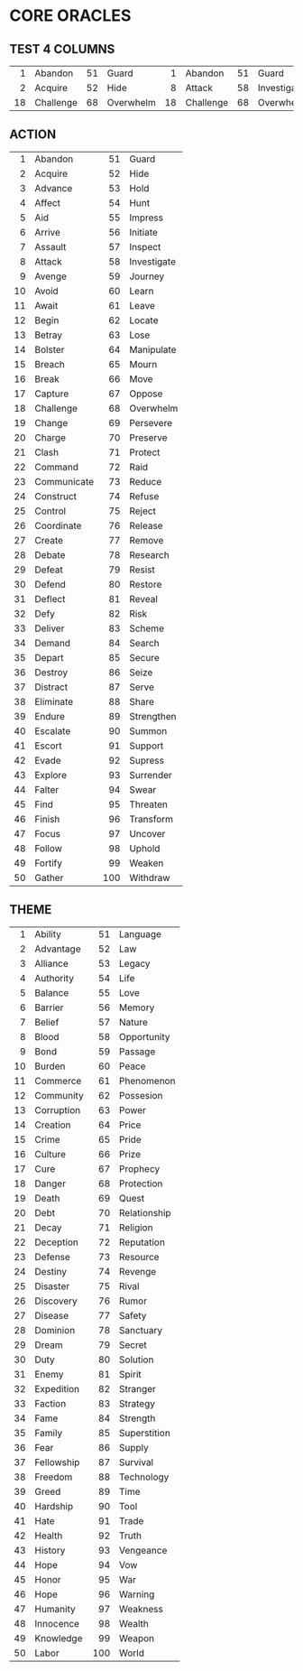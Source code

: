 # CORE ORACLES

## TEST 4 COLUMNS
| | | | | | | | |  
| ---: | :--- | ---: | :--- | ---: | :--- | ---: | :--- |
| 1 | Abandon | 51 | Guard | 1 | Abandon | 51 | Guard |
| 2 | Acquire | 52 | Hide | 8 | Attack | 58 | Investigate |
| 18 | Challenge | 68 | Overwhelm | 18 | Challenge | 68 | Overwhelm |

## ACTION 

| | | | | 
| ---: | :--- | ---: | :--- |
| 1 | Abandon | 51 | Guard |
| 2 | Acquire | 52 | Hide |
| 3 | Advance | 53 | Hold |
| 4 | Affect | 54 | Hunt |
| 5 | Aid | 55 | Impress |
| 6 | Arrive | 56 | Initiate |
| 7 | Assault | 57 | Inspect |
| 8 | Attack | 58 | Investigate |
| 9 | Avenge | 59 | Journey |
| 10 | Avoid | 60 | Learn |
| 11 | Await | 61 | Leave |
| 12 | Begin | 62 | Locate |
| 13 | Betray | 63 | Lose |
| 14 | Bolster | 64 | Manipulate |
| 15 | Breach | 65 | Mourn |
| 16 | Break | 66 | Move |
| 17 | Capture | 67 | Oppose |
| 18 | Challenge | 68 | Overwhelm |
| 19 | Change | 69 | Persevere |
| 20 | Charge | 70 | Preserve |
| 21 | Clash | 71 | Protect |
| 22 | Command | 72 | Raid |
| 23 | Communicate | 73 | Reduce |
| 24 | Construct | 74 | Refuse |
| 25 | Control | 75 | Reject |
| 26 | Coordinate | 76 | Release |
| 27 | Create | 77 | Remove |
| 28 | Debate | 78 | Research |
| 29 | Defeat | 79 | Resist |
| 30 | Defend | 80 | Restore |
| 31 | Deflect | 81 | Reveal |
| 32 | Defy | 82 | Risk |
| 33 | Deliver | 83 | Scheme |
| 34 | Demand | 84 | Search |
| 35 | Depart | 85 | Secure |
| 36 | Destroy | 86 | Seize |
| 37 | Distract | 87 | Serve |
| 38 | Eliminate | 88 | Share |
| 39 | Endure | 89 | Strengthen |
| 40 | Escalate | 90 | Summon |
| 41 | Escort | 91 | Support |
| 42 | Evade | 92 | Supress |
| 43 | Explore | 93 | Surrender |
| 44 | Falter | 94 | Swear |
| 45 | Find | 95 | Threaten |
| 46 | Finish | 96 | Transform |
| 47 | Focus | 97 | Uncover |
| 48 | Follow | 98 | Uphold |
| 49 | Fortify | 99 | Weaken |
| 50 | Gather | 100 | Withdraw |


## THEME 

| | | | | 
| ---: | :--- | ---: | :--- |
| 1 | Ability | 51 | Language |
| 2 | Advantage | 52 | Law |
| 3 | Alliance | 53 | Legacy |
| 4 | Authority | 54 | Life |
| 5 | Balance | 55 | Love |
| 6 | Barrier | 56 | Memory |
| 7 | Belief | 57 | Nature |
| 8 | Blood | 58 | Opportunity |
| 9 | Bond | 59 | Passage |
| 10 | Burden | 60 | Peace |
| 11 | Commerce | 61 | Phenomenon |
| 12 | Community | 62 | Possesion |
| 13 | Corruption | 63 | Power |
| 14 | Creation | 64 | Price |
| 15 | Crime | 65 | Pride |
| 16 | Culture | 66 | Prize |
| 17 | Cure | 67 | Prophecy |
| 18 | Danger | 68 | Protection |
| 19 | Death | 69 | Quest |
| 20 | Debt | 70 | Relationship |
| 21 | Decay | 71 | Religion |
| 22 | Deception | 72 | Reputation |
| 23 | Defense | 73 | Resource |
| 24 | Destiny | 74 | Revenge |
| 25 | Disaster | 75 | Rival |
| 26 | Discovery | 76 | Rumor |
| 27 | Disease | 77 | Safety |
| 28 | Dominion | 78 | Sanctuary |
| 29 | Dream | 79 | Secret |
| 30 | Duty | 80 | Solution |
| 31 | Enemy | 81 | Spirit |
| 32 | Expedition | 82 | Stranger |
| 33 | Faction | 83 | Strategy |
| 34 | Fame | 84 | Strength |
| 35 | Family | 85 | Superstition |
| 36 | Fear | 86 | Supply |
| 37 | Fellowship | 87 | Survival |
| 38 | Freedom | 88 | Technology |
| 39 | Greed | 89 | Time |
| 40 | Hardship | 90 | Tool |
| 41 | Hate | 91 | Trade |
| 42 | Health | 92 | Truth |
| 43 | History | 93 | Vengeance |
| 44 | Hope | 94 | Vow |
| 45 | Honor | 95 | War |
| 46 | Hope | 96 | Warning |
| 47 | Humanity | 97 | Weakness |
| 48 | Innocence | 98 | Wealth |
| 49 | Knowledge | 99 | Weapon |
| 50 | Labor | 100 | World |